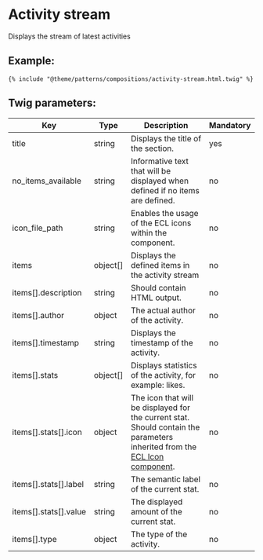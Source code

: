 # Activity stream

Displays the stream of latest activities

## Example:

```
{% include "@theme/patterns/compositions/activity-stream.html.twig" %}
```

## Twig parameters:

| Key                      | Type     | Description                                                                                                                                                                             | Mandatory |
| -------------------------| -------- | --------------------------------------------------------------------------------------------------------------------------------------------------------------------------------------- | --------- |
| title                    | string   | Displays the title of the section.                                                                                                                                                      | yes       |
| no_items_available       | string   | Informative text that will be displayed when defined if no items are defined.                                                                                                           | no        |
| icon_file_path           | string   | Enables the usage of the ECL icons within the component.                                                                                                                                | no        |
| items                    | object[] | Displays the defined items in the activity stream                                                                                                                                       | no        |
| items[].description      | string   | Should contain HTML output.                                                                                                                                                             | no        |
| items[].author           | object   | The actual author of the activity.                                                                                                                                                      | no        |
| items[].timestamp        | string   | Displays the timestamp of the activity.                                                                                                                                                 | no        |
| items[].stats            | object[] | Displays statistics of the activity, for example: likes.                                                                                                                                | no        |
| items[].stats[].icon     | object   | The icon that will be displayed for the current stat. Should contain the parameters inherited from the [ECL Icon component](https://www.npmjs.com/package/@ecl-twig/ec-component-icon). | no        |
| items[].stats[].label    | string   | The semantic label of the current stat.                                                                                                                                                 | no        |
| items[].stats[].value    | string   | The displayed amount of the current stat.                                                                                                                                               | no        |
| items[].type             | object   | The type of the activity.                                                                                                                                                               | no        |